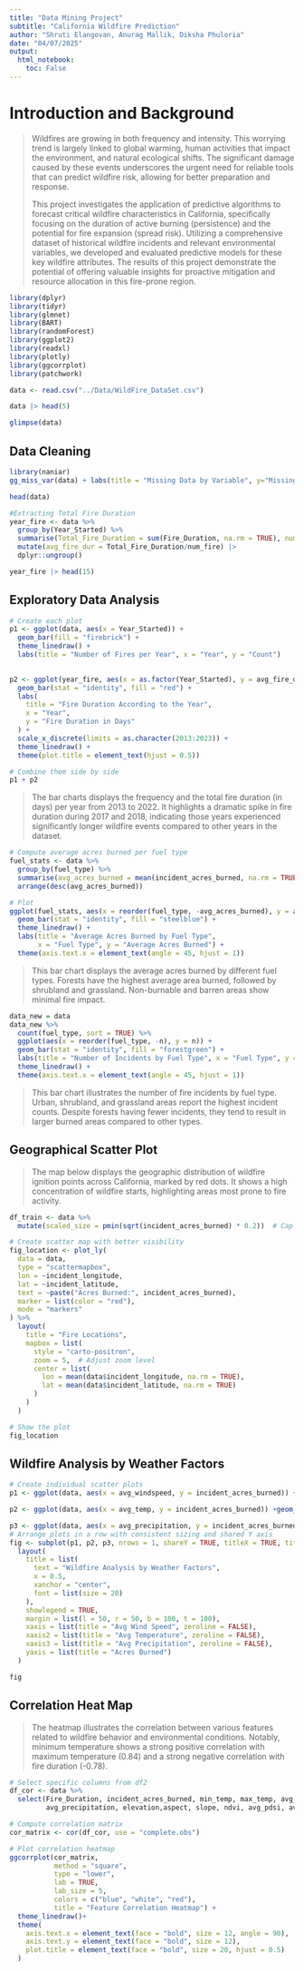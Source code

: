 ```yaml
---
title: "Data Mining Project"
subtitle: "California Wildfire Prediction"
author: "Shruti Elangovan, Anurag Mallik, Diksha Phuloria"
date: "04/07/2025"
output: 
  html_notebook:
    toc: False
---
```


# Introduction and Background
> Wildfires are growing in both frequency and intensity. This worrying trend is largely linked to global warming, human activities that impact the environment, and natural ecological shifts. The significant damage caused by these events underscores the urgent need for reliable tools that can predict wildfire risk, allowing for better preparation and response.
>
> This project investigates the application of predictive algorithms to forecast critical wildfire characteristics in California, specifically focusing on the duration of active burning (persistence) and the potential for fire expansion (spread risk). Utilizing a comprehensive dataset of historical wildfire incidents and relevant environmental variables, we developed and evaluated predictive models for these key wildfire attributes. The results of this project demonstrate the potential of offering valuable insights for proactive mitigation and resource allocation in this fire-prone region.

```r
library(dplyr)
library(tidyr)
library(glmnet)
library(BART)
library(randomForest)
library(ggplot2)
library(readxl)
library(plotly)
library(ggcorrplot)
library(patchwork)
```

```r
data <- read.csv("../Data/WildFire_DataSet.csv")
```

```r
data |> head(5)
```

```r
glimpse(data)
```

## Data Cleaning 

```r
library(naniar)
gg_miss_var(data) + labs(title = "Missing Data by Variable", y="Missing Counts")
```

```r
head(data)
```

```r
#Extracting Total Fire Duration 
year_fire <- data %>%
  group_by(Year_Started) %>%
  summarise(Total_Fire_Duration = sum(Fire_Duration, na.rm = TRUE), num_fire = n()) %>%
  mutate(avg_fire_dur = Total_Fire_Duration/num_fire) |> 
  dplyr::ungroup()

year_fire |> head(15)
```

## Exploratory Data Analysis

```r
# Create each plot
p1 <- ggplot(data, aes(x = Year_Started)) +
  geom_bar(fill = "firebrick") +
  theme_linedraw() +
  labs(title = "Number of Fires per Year", x = "Year", y = "Count")
  

p2 <- ggplot(year_fire, aes(x = as.factor(Year_Started), y = avg_fire_dur)) +
  geom_bar(stat = "identity", fill = "red") +
  labs(
    title = "Fire Duration According to the Year",
    x = "Year",
    y = "Fire Duration in Days"
  ) +
  scale_x_discrete(limits = as.character(2013:2023)) +
  theme_linedraw() +
  theme(plot.title = element_text(hjust = 0.5))

# Combine them side by side
p1 + p2
```

> The bar charts displays the frequency and the total fire duration (in days) per year from 2013 to 2022. It highlights a dramatic spike in fire duration during 2017 and 2018, indicating those years experienced significantly longer wildfire events compared to other years in the dataset.

```r
# Compute average acres burned per fuel type
fuel_stats <- data %>%
  group_by(fuel_type) %>%
  summarise(avg_acres_burned = mean(incident_acres_burned, na.rm = TRUE)) %>%
  arrange(desc(avg_acres_burned))

# Plot
ggplot(fuel_stats, aes(x = reorder(fuel_type, -avg_acres_burned), y = avg_acres_burned)) +
  geom_bar(stat = "identity", fill = "steelblue") +
  theme_linedraw() +
  labs(title = "Average Acres Burned by Fuel Type",
       x = "Fuel Type", y = "Average Acres Burned") +
  theme(axis.text.x = element_text(angle = 45, hjust = 1))

```

>This bar chart displays the average acres burned by different fuel types. Forests have the highest average area burned, followed by shrubland and grassland. Non-burnable and barren areas show minimal fire impact.


```r
data_new = data
data_new %>%
  count(fuel_type, sort = TRUE) %>%
  ggplot(aes(x = reorder(fuel_type, -n), y = n)) +
  geom_bar(stat = "identity", fill = "forestgreen") +
  labs(title = "Number of Incidents by Fuel Type", x = "Fuel Type", y = "Count") +
  theme_linedraw() +
  theme(axis.text.x = element_text(angle = 45, hjust = 1))
```
> This bar chart illustrates the number of fire incidents by fuel type. Urban, shrubland, and grassland areas report the highest incident counts. Despite forests having fewer incidents, they tend to result in larger burned areas compared to other types.

## Geographical Scatter Plot

> The map below displays the geographic distribution of wildfire ignition points across California, marked by red dots. It shows a high concentration of wildfire starts, highlighting areas most prone to fire activity.

```r
df_train <- data %>%
  mutate(scaled_size = pmin(sqrt(incident_acres_burned) * 0.2))  # Cap at 15

# Create scatter map with better visibility
fig_location <- plot_ly(
  data = data,
  type = "scattermapbox",
  lon = ~incident_longitude,
  lat = ~incident_latitude,
  text = ~paste("Acres Burned:", incident_acres_burned),
  marker = list(color = "red"),
  mode = "markers"
) %>%
  layout(
    title = "Fire Locations",
    mapbox = list(
      style = "carto-positron",
      zoom = 5,  # Adjust zoom level
      center = list(
        lon = mean(data$incident_longitude, na.rm = TRUE),
        lat = mean(data$incident_latitude, na.rm = TRUE)
      )
    )
  )

# Show the plot
fig_location
```

## Wildfire Analysis by Weather Factors

```r
# Create individual scatter plots
p1 <- ggplot(data, aes(x = avg_windspeed, y = incident_acres_burned)) +geom_point(color = "blue") +theme_grey()

p2 <- ggplot(data, aes(x = avg_temp, y = incident_acres_burned)) +geom_point(color = "red") +theme_grey()

p3 <- ggplot(data, aes(x = avg_precipitation, y = incident_acres_burned)) +geom_point(color = "green4") +theme_grey()
# Arrange plots in a row with consistent sizing and shared Y axis
fig <- subplot(p1, p2, p3, nrows = 1, shareY = TRUE, titleX = TRUE, titleY = TRUE, widths = c(0.33, 0.33, 0.33)) %>%
  layout(
    title = list(
      text = "Wildfire Analysis by Weather Factors",  
      x = 0.5,    
      xanchor = "center",
      font = list(size = 20)  
    ),
    showlegend = TRUE,
    margin = list(l = 50, r = 50, b = 100, t = 100),
    xaxis = list(title = "Avg Wind Speed", zeroline = FALSE),
    xaxis2 = list(title = "Avg Temperature", zeroline = FALSE),
    xaxis3 = list(title = "Avg Precipitation", zeroline = FALSE),
    yaxis = list(title = "Acres Burned")
  )

fig
```

## Correlation Heat Map

> The heatmap illustrates the correlation between various features related to wildfire behavior and environmental conditions. Notably, minimum temperature shows a strong positive correlation with maximum temperature (0.84) and a strong negative correlation with fire duration (-0.78).

```r
# Select specific columns from df2
df_cor <- data %>%
  select(Fire_Duration, incident_acres_burned, min_temp, max_temp, avg_temp, avg_windspeed,
         avg_precipitation, elevation,aspect, slope, ndvi, avg_pdsi, avg_spi30d, ndmi)

# Compute correlation matrix
cor_matrix <- cor(df_cor, use = "complete.obs")

# Plot correlation heatmap
ggcorrplot(cor_matrix, 
           method = "square", 
           type = "lower", 
           lab = TRUE, 
           lab_size = 5, 
           colors = c("blue", "white", "red"),
           title = "Feature Correlation Heatmap") +
  theme_linedraw()+
  theme(
    axis.text.x = element_text(face = "bold", size = 12, angle = 90),
    axis.text.y = element_text(face = "bold", size = 12),
    plot.title = element_text(face = "bold", size = 20, hjust = 0.5)
  )
```
